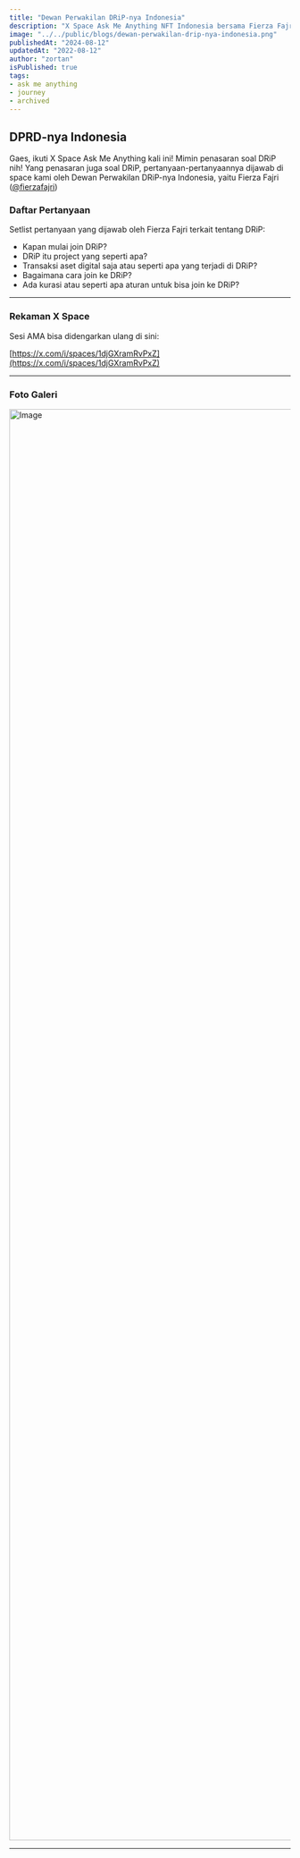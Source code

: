 ```yaml
---
title: "Dewan Perwakilan DRiP-nya Indonesia"
description: "X Space Ask Me Anything NFT Indonesia bersama Fierza Fajri sebagai Dewan Perwakilan DRiP-nya Indonesia."
image: "../../public/blogs/dewan-perwakilan-drip-nya-indonesia.png"
publishedAt: "2024-08-12"
updatedAt: "2022-08-12"
author: "zortan"
isPublished: true
tags: 
- ask me anything
- journey
- archived
---
```


## DPRD-nya Indonesia

Gaes, ikuti X Space Ask Me Anything kali ini! Mimin penasaran soal DRiP nih! Yang penasaran juga soal DRiP, pertanyaan-pertanyaannya dijawab di space kami oleh Dewan Perwakilan DRiP-nya Indonesia, yaitu Fierza Fajri ([@fierzafajri](https://x.com/fierzafajri))

### Daftar Pertanyaan

Setlist pertanyaan yang dijawab oleh Fierza Fajri terkait tentang DRiP:

- Kapan mulai join DRiP?
- DRiP itu project yang seperti apa?
- Transaksi aset digital saja atau seperti apa yang terjadi di DRiP?
- Bagaimana cara join ke DRiP?
- Ada kurasi atau seperti apa aturan untuk bisa join ke DRiP?

---

### Rekaman X Space

Sesi AMA bisa didengarkan ulang di sini:

<AudioSource yyy="/mp3/dewan-perwakilan-drip-nya-indonesia.mp3" />

[https://x.com/i/spaces/1djGXramRvPxZ](https://x.com/i/spaces/1djGXramRvPxZ)

---

### Foto Galeri

<Image
  src="https://ipfs.io/ipfs/Qme4RHiGt6CoreJd6aeBiZ9K1avsN89uwVWcE1WJzodMJd/dewan-perwakilan-drip-nya-indonesia.jpeg"
  width="3840"
  height="2560"
  alt="Image"
  sizes="100vw"
/>

---